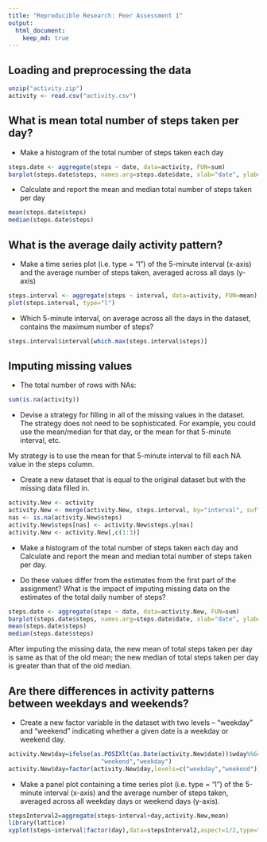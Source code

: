 ```yaml
---
title: "Reproducible Research: Peer Assessment 1"
output: 
  html_document:
    keep_md: true
---
```



## Loading and preprocessing the data

```r
unzip("activity.zip")
activity <- read.csv("activity.csv")
```


## What is mean total number of steps taken per day?

* Make a histogram of the total number of steps taken each day

```r
steps.date <- aggregate(steps ~ date, data=activity, FUN=sum)
barplot(steps.date$steps, names.arg=steps.date$date, xlab="date", ylab="steps")
```

* Calculate and report the mean and median total number of
   steps taken per day

```r
mean(steps.date$steps)
median(steps.date$steps)
```



## What is the average daily activity pattern?
* Make a time series plot (i.e. type = "l") of the 5-minute interval (x-axis) and the average number of steps taken, averaged across all days (y-axis)

```r
steps.interval <- aggregate(steps ~ interval, data=activity, FUN=mean)
plot(steps.interval, type="l")
```

* Which 5-minute interval, on average across all the days in the dataset, contains the maximum number of steps?

```r
steps.interval$interval[which.max(steps.interval$steps)]
```


## Imputing missing values

* The total number of rows with NAs:

```r
sum(is.na(activity))
```

* Devise a strategy for filling in all of the missing values in the dataset. The strategy does not need to be sophisticated. For example, you could use the mean/median for that day, or the mean for that 5-minute interval, etc.

My strategy is to use the mean for that 5-minute interval to fill each NA value in the steps column.

* Create a new dataset that is equal to the original dataset but with the missing data filled in.

```r
activity.New <- activity
activity.New <- merge(activity.New, steps.interval, by="interval", suffixes=c("",".y"))
nas <- is.na(activity.New$steps)
activity.New$steps[nas] <- activity.New$steps.y[nas]
activity.New <- activity.New[,c(1:3)]
```

* Make a histogram of the total number of steps taken each day and Calculate and report the mean and median total number of steps taken per day. 

* Do these values differ from the estimates from the first part of the assignment? What is the impact of imputing missing data on the estimates of the total daily number of steps?


```r
steps.date <- aggregate(steps ~ date, data=activity.New, FUN=sum)
barplot(steps.date$steps, names.arg=steps.date$date, xlab="date", ylab="steps")
mean(steps.date$steps)
median(steps.date$steps)
```


After imputing the missing data, the new mean of total steps taken per day is same as that of the old mean; the new median of total steps taken per day is greater than that of the old median.

## Are there differences in activity patterns between weekdays and weekends?

* Create a new factor variable in the dataset with two levels -- "weekday" and "weekend" indicating whether a given date is a weekday or weekend day.

```r
activity.New$day=ifelse(as.POSIXlt(as.Date(activity.New$date))$wday%%6==0,
                          "weekend","weekday")
activity.New$day=factor(activity.New$day,levels=c("weekday","weekend"))
```


* Make a panel plot containing a time series plot (i.e. type = "l") of the 5-minute interval (x-axis) and the average number of steps taken, averaged across all weekday days or weekend days (y-axis).

```r
stepsInterval2=aggregate(steps~interval+day,activity.New,mean)
library(lattice)
xyplot(steps~interval|factor(day),data=stepsInterval2,aspect=1/2,type="l")

```
